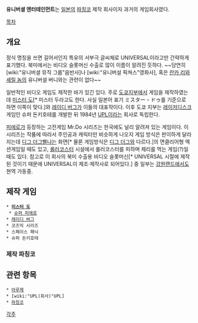 '''유니버셜 엔터테인먼트'''는 [[일본]]의 [[파칭코]] 제작 회사이자 과거의 게임회사였다.

[[목차]]
== 개요 ==
정식 명칭을 쓰면 길어서인지 특유의 서부극 글씨체로 UNIVERSAL이라고만 간략하게 표기했다. 북미에서는 비디오 슬롯머신 수출로 많이 이름이 알려진 듯하다. ~~당연히 [wiki:"유니버셜 뮤직 그룹"음반사]나 [wiki:"유니버설 픽쳐스"영화사], 혹은 [[란카 리]]와 [[셰릴 놈]]의 유니버셜 버니와는 관련이 없다~~

일반적인 비디오 게임도 제작한 바가 있긴 있다. 주로 [[도쿄]]지부에서 게임을 제작하였는데 [[미스터 도]][* 미스터 두라고도 한다. 사실 일본어 표기 ミスター・ドゥ를 기준으로 하면 이쪽이 맞다.]와 [[레이디 버그]]가 이들의 대표작이다. 이후 도쿄 지부는 [[레이저디스크]] 게임인 슈퍼 돈키호테를 개발한 뒤 1984년 [[UPL]]이라는 회사로 독립한다.

[[피에로]]가 등장하는 고전게임 Mr.Do 시리즈는 한국에도 널리 알려져 있는 게임이다. 이 시리즈는 작품에 따라서 주인공과 캐릭터만 비슷하게 나오지 게임 방식은 판이하게 달라지는데 [[디그 더그]]삘나는 화면[* 물론 게임방식은 [[디그 더그]]와 다르다.]의 면클리어형 액션게임일 때도 있고, [[롤러코스터]] 시설에서 롤러코스터를 피하며 체리를 먹는 게임(?)일때도 있다. 참고로 이 회사의 북미 수출용 비디오 슬롯머신[* UNIVERSAL 시절에 제작된 것이기 때문에 UNIVERSAL이 제조·제작사로 되어있다.] 중 일부는 [[강원랜드]]에서도 현역 가동중.
== 제작 게임 ==
 * '''[[미스터 도]]'''
  * [[슈퍼 피에로]]
 * [[레이디 버그]]
 * 코즈믹 시리즈
 * 스페이스 패닉
 * 슈퍼 돈키호테
=== 제작 파칭코 ===
== 관련 항목 ==
 * [[아루제]]
 * [wiki:"UPL(회사)"UPL]
 * [[파칭코]]
[[각주]]
